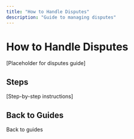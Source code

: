 ```yaml
---
title: "How to Handle Disputes"
description: "Guide to managing disputes"
---
```


# How to Handle Disputes

[Placeholder for disputes guide]

## Steps

[Step-by-step instructions]

## Back to Guides

<Card title="Dashboard Guides" icon="arrow-left" href="/mock-dashboard/guides">
  Back to guides
</Card>

